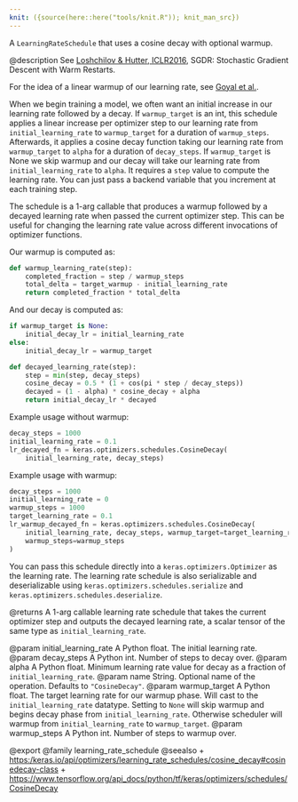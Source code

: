 ```yaml
---
knit: ({source(here::here("tools/knit.R")); knit_man_src})
---
```

A `LearningRateSchedule` that uses a cosine decay with optional warmup.

@description
See [Loshchilov & Hutter, ICLR2016](https://arxiv.org/abs/1608.03983),
SGDR: Stochastic Gradient Descent with Warm Restarts.

For the idea of a linear warmup of our learning rate,
see [Goyal et al.](https://arxiv.org/pdf/1706.02677.pdf).

When we begin training a model, we often want an initial increase in our
learning rate followed by a decay. If `warmup_target` is an int, this
schedule applies a linear increase per optimizer step to our learning rate
from `initial_learning_rate` to `warmup_target` for a duration of
`warmup_steps`. Afterwards, it applies a cosine decay function taking our
learning rate from `warmup_target` to `alpha` for a duration of
`decay_steps`. If `warmup_target` is None we skip warmup and our decay
will take our learning rate from `initial_learning_rate` to `alpha`.
It requires a `step` value to  compute the learning rate. You can
just pass a backend variable that you increment at each training step.

The schedule is a 1-arg callable that produces a warmup followed by a
decayed learning rate when passed the current optimizer step. This can be
useful for changing the learning rate value across different invocations of
optimizer functions.

Our warmup is computed as:

```python
def warmup_learning_rate(step):
    completed_fraction = step / warmup_steps
    total_delta = target_warmup - initial_learning_rate
    return completed_fraction * total_delta
```

And our decay is computed as:

```python
if warmup_target is None:
    initial_decay_lr = initial_learning_rate
else:
    initial_decay_lr = warmup_target

def decayed_learning_rate(step):
    step = min(step, decay_steps)
    cosine_decay = 0.5 * (1 + cos(pi * step / decay_steps))
    decayed = (1 - alpha) * cosine_decay + alpha
    return initial_decay_lr * decayed
```

Example usage without warmup:

```python
decay_steps = 1000
initial_learning_rate = 0.1
lr_decayed_fn = keras.optimizers.schedules.CosineDecay(
    initial_learning_rate, decay_steps)
```

Example usage with warmup:

```python
decay_steps = 1000
initial_learning_rate = 0
warmup_steps = 1000
target_learning_rate = 0.1
lr_warmup_decayed_fn = keras.optimizers.schedules.CosineDecay(
    initial_learning_rate, decay_steps, warmup_target=target_learning_rate,
    warmup_steps=warmup_steps
)
```

You can pass this schedule directly into a `keras.optimizers.Optimizer`
as the learning rate. The learning rate schedule is also serializable and
deserializable using `keras.optimizers.schedules.serialize` and
`keras.optimizers.schedules.deserialize`.

@returns
A 1-arg callable learning rate schedule that takes the current optimizer
step and outputs the decayed learning rate, a scalar tensor of the
same type as `initial_learning_rate`.

@param initial_learning_rate A Python float. The initial learning rate.
@param decay_steps A Python int. Number of steps to decay over.
@param alpha A Python float. Minimum learning rate value for decay as a
    fraction of `initial_learning_rate`.
@param name String. Optional name of the operation.  Defaults to
    `"CosineDecay"`.
@param warmup_target A Python float. The target learning rate for our
    warmup phase. Will cast to the `initial_learning_rate` datatype.
    Setting to `None` will skip warmup and begins decay phase from
    `initial_learning_rate`. Otherwise scheduler will warmup from
    `initial_learning_rate` to `warmup_target`.
@param warmup_steps A Python int. Number of steps to warmup over.

@export
@family learning_rate_schedule
@seealso
+ <https:/keras.io/api/optimizers/learning_rate_schedules/cosine_decay#cosinedecay-class>
+ <https://www.tensorflow.org/api_docs/python/tf/keras/optimizers/schedules/CosineDecay>
